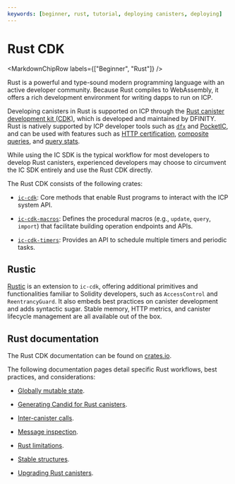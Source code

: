 ```yaml
---
keywords: [beginner, rust, tutorial, deploying canisters, deploying]
---
```



# Rust CDK

<MarkdownChipRow labels={["Beginner", "Rust"]} />

Rust is a powerful and type-sound modern programming language with an active developer community. Because Rust compiles to WebAssembly, it offers a rich development environment for writing dapps to run on ICP.

Developing canisters in Rust is supported on ICP through the [Rust canister development kit (CDK)](https://github.com/dfinity/cdk-rs), which is developed and maintained by DFINITY. Rust is natively supported by ICP developer tools such as [`dfx`](/docs/building-apps/developer-tools/dfx/) and [PocketIC](/docs/building-apps/advanced/test/pocket-ic), and can be used with features such as [HTTP certification](/docs/building-apps/network-features/using-http/http-certification/custom-http-canisters), [composite queries](/docs/building-apps/interact-with-canisters/query-calls), and [query stats](/docs/building-apps/interact-with-canisters/query-calls).

While using the IC SDK is the typical workflow for most developers to develop Rust canisters, experienced developers may choose to circumvent the IC SDK entirely and use the Rust CDK directly.

The Rust CDK consists of the following crates:

- [`ic-cdk`](https://crates.io/crates/ic-cdk): Core methods that enable Rust programs to interact with the ICP system API.

- [`ic-cdk-macros`](https://crates.io/crates/ic-cdk-macros): Defines the procedural macros (e.g., `update`, `query`, `import`) that facilitate building operation endpoints and APIs.

- [`ic-cdk-timers`](https://crates.io/crates/ic-cdk-timers): Provides an API to schedule multiple timers and periodic tasks.

## Rustic

[Rustic](https://github.com/internet-computer-protocol/rustic) is an extension to `ic-cdk`, offering additional primitives and functionalities familiar to Solidity developers, such as `AccessControl` and `ReentrancyGuard`. It also embeds best practices on canister development and adds syntactic sugar. Stable memory, HTTP metrics, and canister lifecycle management are all available out of the box.

## Rust documentation

The Rust CDK documentation can be found on [crates.io](https://crates.io/crates/ic-cdk).

The following documentation pages detail specific Rust workflows, best practices, and considerations:

- [Globally mutable state](canister-state.mdx).

- [Generating Candid for Rust canisters](generating-candid.mdx).

- [Inter-canister calls](intercanister.mdx).

- [Message inspection](message-inspect.mdx).

- [Rust limitations](rust-limitations.mdx).

- [Stable structures](stable-structures.mdx).

- [Upgrading Rust canisters](upgrading.mdx).
